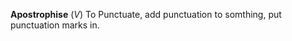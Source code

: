 {{wikify}}

'''Apostrophise''' (''V'')
To Punctuate, add punctuation to somthing, put punctuation marks in.